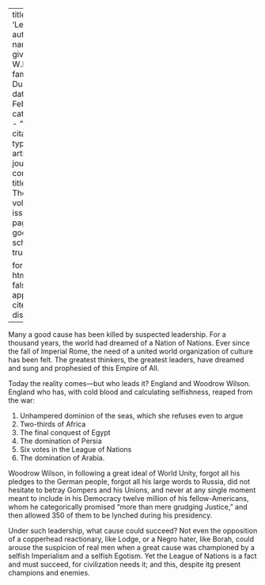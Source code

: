
---
title: 'Leadership'
author:
  - name:
      given: W.E.B.
      family: Du Bois
date: Feb. 1920
categories: 
  - ""
citation: 
  type: article-journal
  container-title: The Crisis
  volume: 19
  issue: 4
  page: 173
google-scholar: true

format:
  html:
    toc: false
    appendix-cite-as: display
---



Many a good cause has been killed by suspected leadership. For a thousand years, the world had dreamed of a Nation of Nations. Ever since the fall of Imperial Rome, the need of a united world organization of culture has been felt. The greatest thinkers, the greatest leaders, have dreamed and sung and prophesied of this Empire of All.

Today the reality comes---but who leads it? England and Woodrow Wilson. England who has, with cold blood and calculating selfishness, reaped from the war:

1.  Unhampered dominion of the seas, which she refuses even to argue
2.  Two-thirds of Africa
3.  The final conquest of Egypt
4.  The domination of Persia
5.  Six votes in the League of Nations
6.  The domination of Arabia.

Woodrow Wilson, in following a great ideal of World Unity, forgot all his pledges to the German people,  forgot all his large words to Russia, did not hesitate to betray Gompers and his Unions, and never at any single moment meant to include in his Democracy twelve million of his fellow-Americans, whom he categorically promised "more than mere grudging Justice," and then allowed 350 of them to be lynched during his presidency.

Under such leadership, what cause could succeed? Not even the opposition of a copperhead reactionary, like Lodge, or a Negro hater, like Borah, could arouse the suspicion of real men when a great cause was championed by a selfish Imperialism and a selfish Egotism. Yet the League of Nations is a fact and must succeed, for civilization needs it; and this, despite itg present champions and enemies.

